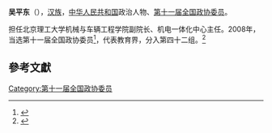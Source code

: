 '''吴平东'''（{{bd|1940年||}}），[[汉族|汉族]]，[[中华人民共和国|中华人民共和国]]政治人物、[[第十一届全国政协委员|第十一届全国政协委员]]。

担任北京理工大学机械与车辆工程学院副院长、机电一体化中心主任。2008年，当选第十一届全国政协委员<ref>{{cite news|title=第十一届全国政协委员名单|url=http://www.indaa.com.cn/zt/2009qglh/zxzs/200903/t20090303_127573.html|accessdate=2013-04-09|newspaper=新华社北京1月25日电 中国人民政治协商会议第十一届全国委员会委员名单(共2237人，2008年1月25日政协第十届全国委员会常务委员会第二十次会议通过)|date=2008年1月25日|deadurl=yes|archiveurl=https://web.archive.org/web/20130928014403/http://www.indaa.com.cn/zt/2009qglh/zxzs/200903/t20090303_127573.html|archivedate=2013年9月28日}}</ref>，代表教育界，分入第四十二组。<ref>{{cite news|title=全国政协信息-吴平东|url=http://www.cppcc.gov.cn/CMS/wylibary/showJcwyxtInfoWylibary.action?tabJcwyxt.guid=11W0014110&wytype=wjwy|accessdate=2013-04-11|newspaper=全国政协委员会|archive-date=2019-05-15|archive-url=https://web.archive.org/web/20190515002622/http://www.cppcc.gov.cn/CMS/wylibary/showJcwyxtInfoWylibary.action?tabJcwyxt.guid=11W0014110&wytype=wjwy|dead-url=no}}</ref>

==參考文獻==
{{reflist}}
{{中国政治人物小作品}}

[[Category:第十一届全国政协委员|Category:第十一届全国政协委员]]